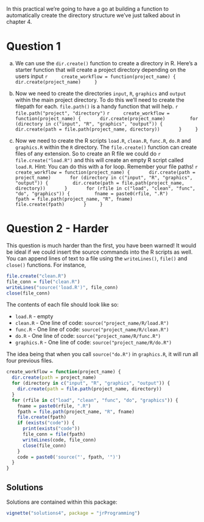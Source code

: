 In this practical we're going to have a go at building a function to automatically create the directory structure we've just talked about in chapter 4. 

# Question 1

a) We can use the `dir.create()` function to create a directory in R. Here's a starter function that will create a project directory depending on the users input
    ```r
    create_workflow = function(project_name) {
      dir.create(project_name)
    }
    ```

b) Now we need to create the directories `input`, `R`, `graphics` and `output` within the main project directory. To do this we'll need to create the filepath for each. `file.path()` is a handy function that will help.
    ```r
    file.path("project", "directory")
    ```
    ```r
    create_workflow = function(project_name) {
      dir.create(project_name)
        for (directory in c("input", "R", "graphics", "output")) {
        dir.create(path = file.path(project_name, directory))
      }
    }
    ```

c) Now we need to create the R scripts `load.R`, `clean.R`, `func.R`, `do.R` and `graphics.R` within the `R` directory. The `file.create()` function can create files of any extension. So to create an R file we could do 
    ```r
    file.create("load.R")
    ```
and this will create an empty R script called `load.R`. Hint: You can do this with a for loop. Remember your file paths!
    ```r
    create_workflow = function(project_name) {
      dir.create(path = project_name)
      for (directory in c("input", "R", "graphics", "output")) {
        dir.create(path = file.path(project_name, directory))
      }
      for (rfile in c("load", "clean", "func", "do", "graphics")) {
        fname = paste0(rfile, ".R")
        fpath = file.path(project_name, "R", fname)
        file.create(fpath)
      }
    }
    ```
    
    
# Question 2 - Harder

This question is much harder than the first, you have been warned! It would be ideal if we could insert the source commands into the R scripts as well. You can append lines of text to a file using the `writeLines()`, `file()` and `close()` functions. For instance, 
```r
file.create("clean.R")
file_conn = file("clean.R")
writeLines("source('load.R')", file_conn)
close(file_conn)
```
\noindent The contents of each file should look like so:

- `load.R` - empty
- `clean.R` - One line of code: `source("project_name/R/load.R")`
- `func.R` - One line of code: `source("project_name/R/clean.R")`
- `do.R` - One line of code: `source("project_name/R/func.R")`
- `graphics.R` - One line of code: `source("project_name/R/do.R")`

The idea being that when you call `source("do.R")` in `graphics.R`, it will run all four previous files.
```r
create_workflow = function(project_name) {
  dir.create(path = project_name)
  for (directory in c("input", "R", "graphics", "output")) {
    dir.create(path = file.path(project_name, directory))
  }
  for (rfile in c("load", "clean", "func", "do", "graphics")) {
    fname = paste0(rfile, ".R")
    fpath = file.path(project_name, "R", fname)
    file.create(fpath)
    if (exists("code")) {
      print(exists("code"))
      file_conn = file(fpath)
      writeLines(code, file_conn)
      close(file_conn)
    }
    code = paste0('source("', fpath, '")')
  }
}
```

## Solutions

Solutions are contained within this package:
```r
vignette("solutions4", package = "jrProgramming")
```
